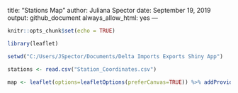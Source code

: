 title: "Stations Map"
author: Juliana Spector
date: September 19, 2019
output: github_document
  always_allow_html: yes
---

```{r setup, include=FALSE}
knitr::opts_chunk$set(echo = TRUE)
```


```{r}
library(leaflet)

setwd("C:/Users/JSpector/Documents/Delta Imports Exports Shiny App")

stations <- read.csv("Station_Coordinates.csv")

map <- leaflet(options=leafletOptions(preferCanvas=TRUE)) %>% addProviderTiles(providers$Esri.WorldTopo) %>% addMarkers(data=stations, label=~Name)

```


